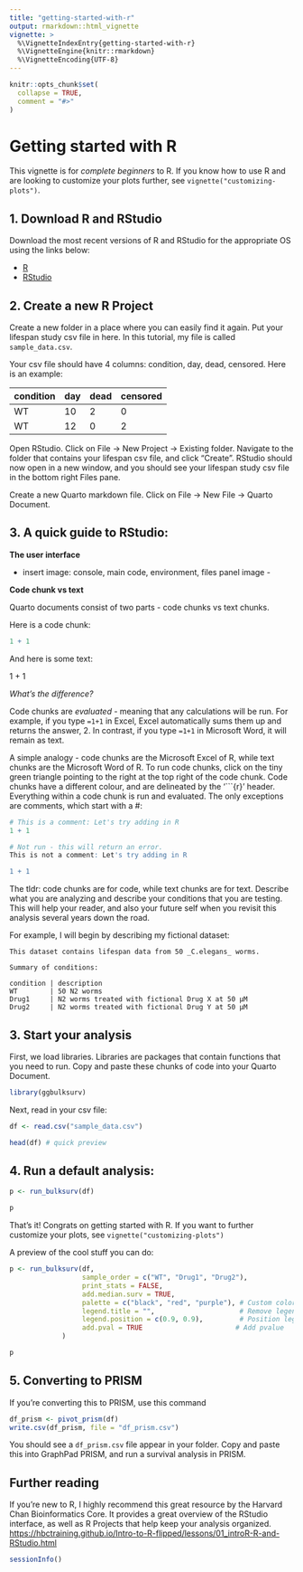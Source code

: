 ```yaml
---
title: "getting-started-with-r"
output: rmarkdown::html_vignette
vignette: >
  %\VignetteIndexEntry{getting-started-with-r}
  %\VignetteEngine{knitr::rmarkdown}
  %\VignetteEncoding{UTF-8}
---
```


```r
knitr::opts_chunk$set(
  collapse = TRUE,
  comment = "#>"
)
```

# Getting started with R

This vignette is for _complete beginners_ to R. If you know how to use R and are looking to customize your plots further, see `vignette("customizing-plots")`.

## 1. Download R and RStudio

Download the most recent versions of R and RStudio for the appropriate OS using the links below:

- [R](https://cran.r-project.org)
- [RStudio](https://posit.co/download/rstudio-desktop/#download)

## 2. Create a new R Project

Create a new folder in a place where you can easily find it again. Put your lifespan study csv file in here. In this tutorial, my file is called `sample_data.csv`. 

Your csv file should have 4 columns: condition, day, dead, censored. Here is an example: 

condition | day | dead | censored
----      | --  | --   | ----
WT        | 10  | 2    | 0
WT        | 12  | 0    | 2

Open RStudio. Click on File -> New Project -> Existing folder. Navigate to the folder that contains your lifespan csv file, and click "Create". RStudio should now open in a new window, and you should see your lifespan study csv file in the bottom right Files pane. 

Create a new Quarto markdown file. Click on File -> New File -> Quarto Document. 

## 3. A quick guide to RStudio:

__The user interface__

- insert image: console, main code, environment, files panel image -

__Code chunk vs text__

Quarto documents consist of two parts - code chunks vs text chunks. 

Here is a code chunk:

```r
1 + 1
```

And here is some text: 

1 + 1

_What's the difference?_ 

Code chunks are _evaluated_ - meaning that any calculations will be run. For example, if you type `=1+1` in Excel, Excel automatically sums them up and returns the answer, 2. In contrast, if you type `=1+1` in Microsoft Word, it will remain as text. 

A simple analogy - code chunks are the Microsoft Excel of R, while text chunks are the Microsoft Word of R. To run code chunks, click on the tiny green triangle pointing to the right at the top right of the code chunk. Code chunks have a different colour, and are delineated by the '```{r}' header. Everything within a code chunk is run and evaluated. The only exceptions are comments, which start with a #: 

```r
# This is a comment: Let's try adding in R
1 + 1 
```


```r
# Not run - this will return an error. 
This is not a comment: Let's try adding in R

1 + 1
```

The tldr: code chunks are for code, while text chunks are for text. Describe what you are analyzing and describe your conditions that you are testing. This will help your reader, and also your future self when you revisit this analysis several years down the road. 

For example, I will begin by describing my fictional dataset: 

```
This dataset contains lifespan data from 50 _C.elegans_ worms.

Summary of conditions: 

condition | description
WT        | 50 N2 worms
Drug1     | N2 worms treated with fictional Drug X at 50 μM
Drug2     | N2 worms treated with fictional Drug Y at 50 μM

```

## 3. Start your analysis

First, we load libraries. Libraries are packages that contain functions that you need to run. Copy and paste these chunks of code into your Quarto Document. 

```r
library(ggbulksurv)
```

Next, read in your csv file: 

```r
df <- read.csv("sample_data.csv")

head(df) # quick preview
```

## 4. Run a default analysis: 

```r
p <- run_bulksurv(df)

p
```


That's it! Congrats on getting started with R. If you want to further customize your plots, see `vignette("customizing-plots")`

A preview of the cool stuff you can do: 

```r
p <- run_bulksurv(df, 
                  sample_order = c("WT", "Drug1", "Drug2"),
                  print_stats = FALSE,
                  add.median.surv = TRUE, 
                  palette = c("black", "red", "purple"), # Custom colors
                  legend.title = "",                     # Remove legend title
                  legend.position = c(0.9, 0.9),         # Position legend at top right
                  add.pval = TRUE                       # Add pvalue
             )

p
```


## 5. Converting to PRISM

If you're converting this to PRISM, use this command

```r
df_prism <- pivot_prism(df)
write.csv(df_prism, file = "df_prism.csv")
```

You should see a `df_prism.csv` file appear in your folder. Copy and paste this into GraphPad PRISM, and run a survival analysis in PRISM. 


## Further reading

If you're new to R, I highly recommend this great resource by the Harvard Chan Bioinformatics Core. It provides a great overview of the RStudio interface, as well as R Projects that help keep your analysis organized. 
[https://hbctraining.github.io/Intro-to-R-flipped/lessons/01_introR-R-and-RStudio.html](https://hbctraining.github.io/Intro-to-R-flipped/lessons/01_introR-R-and-RStudio.html)


```r
sessionInfo()
```

